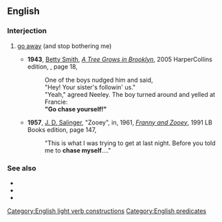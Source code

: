 ==English==

===Interjection===
{{en-intj}}

# {{lb|en|dated}} [[go away]] (and stop bothering me)
#* '''1943''', [[w:Betty Smith|Betty Smith]], [[w:A Tree Grows in Brooklyn (novel)|''A Tree Grows in Brooklyn'']], 2005 HarperCollins edition, {{ISBN|0060736267}}, page 18,
#*: One of the boys nudged him and said,<!--sic line break-->
#*: "Hey! Your sister's followin' us."
#*: "Yeah," agreed Neeley. The boy turned around and yelled at Francie:<!--sic line break-->
#*: '''"Go chase yourself!"'''
#* '''1957''', [[w:J. D. Salinger|J. D. Salinger]], "Zooey", in, 1961, ''[[w:Franny and Zooey|Franny and Zooey]]'', 1991 LB Books edition, page 147,
#*: "This is what I was trying to get at last night. Before you told me to '''chase myself'''...."

===See also===
* {{l|en|go climb a tree}}
* {{l|en|go fly a kite}}
* {{l|en|go jump in the lake}}

[[Category:English light verb constructions]]
[[Category:English predicates]]